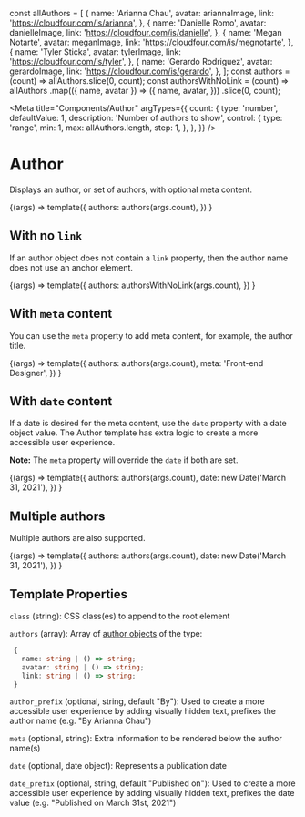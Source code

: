 const allAuthors = [
  {
    name: 'Arianna Chau',
    avatar: ariannaImage,
    link: 'https://cloudfour.com/is/arianna',
  },
  {
    name: 'Danielle Romo',
    avatar: danielleImage,
    link: 'https://cloudfour.com/is/danielle',
  },
  {
    name: 'Megan Notarte',
    avatar: meganImage,
    link: 'https://cloudfour.com/is/megnotarte',
  },
  {
    name: 'Tyler Sticka',
    avatar: tylerImage,
    link: 'https://cloudfour.com/is/tyler',
  },
  {
    name: 'Gerardo Rodriguez',
    avatar: gerardoImage,
    link: 'https://cloudfour.com/is/gerardo',
  },
];
const authors = (count) => allAuthors.slice(0, count);
const authorsWithNoLink = (count) =>
  allAuthors
    .map(({ name, avatar }) => ({
      name,
      avatar,
    }))
    .slice(0, count);

<Meta
  title="Components/Author"
  argTypes={{
    count: {
      type: 'number',
      defaultValue: 1,
      description: 'Number of authors to show',
      control: {
        type: 'range',
        min: 1,
        max: allAuthors.length,
        step: 1,
      },
    },
  }}
/>

# Author

Displays an author, or set of authors, with optional meta content.

<Canvas>
  <Story name="Basic usage" args={{ count: 1 }}>
    {(args) =>
      template({
        authors: authors(args.count),
      })
    }
  </Story>
</Canvas>

## With no `link`

If an author object does not contain a `link` property, then the author name does not use an anchor element.

<Canvas>
  <Story name="With no link" args={{ count: 1 }}>
    {(args) =>
      template({
        authors: authorsWithNoLink(args.count),
      })
    }
  </Story>
</Canvas>

## With `meta` content

You can use the `meta` property to add meta content, for example, the author title.

<Canvas>
  <Story name="With meta content" args={{ count: 1 }}>
    {(args) =>
      template({
        authors: authors(args.count),
        meta: 'Front-end Designer',
      })
    }
  </Story>
</Canvas>

## With `date` content

If a date is desired for the meta content, use the `date` property with a
date object value. The Author template has extra logic to create a more
accessible user experience.

**Note:** The `meta` property will override the `date` if both are set.

<Canvas>
  <Story name="With date content" args={{ count: 1 }}>
    {(args) =>
      template({
        authors: authors(args.count),
        date: new Date('March 31, 2021'),
      })
    }
  </Story>
</Canvas>

## Multiple authors

Multiple authors are also supported.

<Canvas>
  <Story name="Multiple authors" args={{ count: 3 }}>
    {(args) =>
      template({
        authors: authors(args.count),
        date: new Date('March 31, 2021'),
      })
    }
  </Story>
</Canvas>

## Template Properties

`class` (string): CSS class(es) to append to the root element

`authors` (array): Array of [author objects](https://timber.github.io/docs/reference/timber-user/#properties) of the type:

```ts
 {
   name: string | () => string;
   avatar: string | () => string;
   link: string | () => string;
 }
```

`author_prefix` (optional, string, default "By"): Used to create a more
accessible user experience by adding visually hidden text, prefixes the author name (e.g. "By Arianna Chau")

`meta` (optional, string): Extra information to be rendered below the author name(s)

`date` (optional, date object): Represents a publication date

`date_prefix` (optional, string, default "Published on"): Used to create a more
accessible user experience by adding visually hidden text, prefixes the date value (e.g. "Published on March 31st, 2021")
